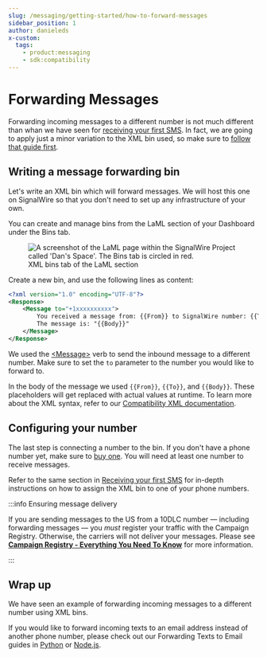 ```yaml
---
slug: /messaging/getting-started/how-to-forward-messages
sidebar_position: 1
author: danieleds
x-custom:
  tags:
    - product:messaging
    - sdk:compatibility
---
```


# Forwarding Messages

Forwarding incoming messages to a different number is not much different than whan we have seen for
[receiving your first SMS](../receiving-your-first-sms/index.mdx). In fact, we are going to apply just a minor variation to the XML bin used, so make sure to [follow that guide first](../receiving-your-first-sms/index.mdx).

## Writing a message forwarding bin

Let's write an XML bin which will forward messages. We will host this one on
SignalWire so that you don't need to set up any infrastructure of your own.

You can create and manage bins from the LaML section of your Dashboard under the
Bins tab.

<figure>
  <img
    className="img-800"
    src={
      require("@site/docs/home/products/voice/getting-started/how-to-set-up-voicemail/xml-bins.webP")
        .default
    }
    alt="A screenshot of the LaML page within the SignalWire Project called 'Dan's Space'. The Bins tab is circled in red."
  />
  <figcaption>XML bins tab of the LaML section</figcaption>
</figure>

Create a new bin, and use the following lines as content:

```xml
<?xml version="1.0" encoding="UTF-8"?>
<Response>
    <Message to="+1xxxxxxxxxx">
        You received a message from: {{From}} to SignalWire number: {{To}}.
        The message is: "{{Body}}"
    </Message>
</Response>
```

We used the [&lt;Message>](/compatibility-api/cxml/messaging/message) verb to send the inbound message to a different number. Make sure to set the `to` parameter to the number you would like to forward to.

In the body of the message we used `{{From}}`, `{{To}}`, and `{{Body}}`. These placeholders will get replaced with actual values at runtime.
To learn more about the XML syntax, refer to our [Compatibility XML documentation](compatibility-api/cxml/index.mdx).

## Configuring your number

The last step is connecting a number to the bin. If you don't have a phone
number yet, make sure to [buy one](/platform/phone-numbers/getting-started/buying-a-phone-number). You
will need at least one number to receive messages.

Refer to the same section in [Receiving your first SMS](../receiving-your-first-sms/index.mdx#configuring-your-number) for in-depth
instructions on how to assign the XML bin to one of your phone numbers.

:::info Ensuring message delivery

If you are sending messages to the US from a 10DLC number — including forwarding messages — you _must_ register
your traffic with the Campaign Registry. Otherwise, the carriers will not
deliver your messages. Please see [**Campaign Registry - Everything You Need To Know**](/messaging/get-started/campaign-registry) for more information.

:::

## Wrap up

We have seen an example of forwarding incoming messages to a different number using XML bins.

If you would like to forward incoming texts to an email address instead of another phone number, please check out our Forwarding Texts to Email guides in [Python](/compatibility-api/guides/messaging/python/text-to-email) or [Node.js](/sdks/reference/realtime-sdk/guides/messaging/forwarding-texts-to-email).
